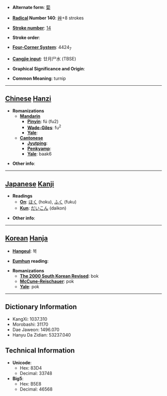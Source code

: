 * '''Alternate form''': [[蔔]]

* '''[[Wiktionary:Chinese radical index| Radical]] Number 140''': [[Wiktionary:Chinese radical index 艸|艸]]+8 strokes

* '''[[Wiktionary:Chinese total strokes index|Stroke number]]''': [[Wiktionary:Chinese total strokes index 14|14]]

* '''Stroke order''': 

* '''[[Wiktionary:Chinese four corner index|Four-Corner System]]''': 4424<sub>7</sub>

* '''[[Wiktionary:Chinese Cangjie index|Cangjie input]]''': 廿月尸水 (TBSE)

* '''Graphical Significance and Origin''': 

* '''Common Meaning''': turnip

----

== [[Chinese]] [[Hanzi]] ==

* '''Romanizations'''
** '''[[Mandarin]]'''
*** '''[[Pinyin]]''': fú (fu2)
*** '''[[Wade-Giles]]''': fu<sup>2</sup>
*** '''[[Yale]]''': 
** '''[[Cantonese]]'''
*** '''[[Jyutping]]''':
*** '''[[Penkyamp]]''': 
*** '''[[Yale]]''': baak6

* '''Other info''': 

----

== [[Japanese]] [[Kanji]] ==

* '''Readings'''
** '''[[On]]''': [[ほく]] (hoku), [[ふく]] (fuku)
** '''[[Kun]]''': [[だいこん]] (daikon)

* '''Other info''':  

----

== [[Korean]] [[Hanja]] ==

* '''[[Hangeul]]''': 복

* '''[[Eumhun]] reading''': 

* '''Romanizations'''
** '''[[The 2000 South Korean Revised Romanization|The 2000 South Korean Revised]]''': bok
** '''[[McCune-Reischauer]]''': pok
** '''[[Yale]]''': pok

----

== Dictionary Information ==

* KangXi: 1037.310
* Morobashi: 31170
* Dae Jaweon: 1496.070
* Hanyu Da Zidian: 53237.040

== Technical Information ==

* '''Unicode''':
** Hex: 83D4
** Decimal: 33748
* '''Big5''':
** Hex: B5E8
** Decimal: 46568